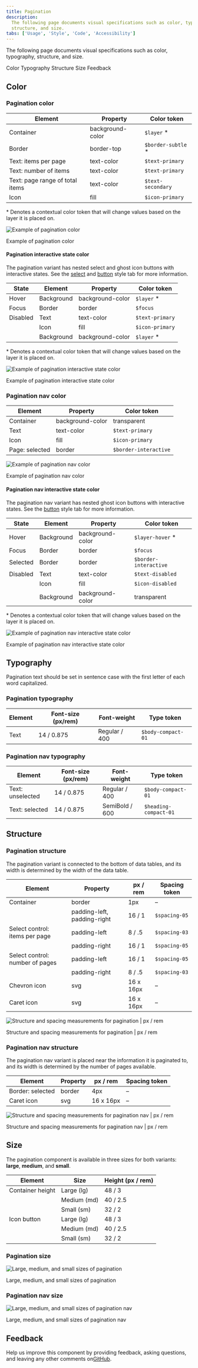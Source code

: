```yaml
---
title: Pagination
description:
  The following page documents visual specifications such as color, typography,
  structure, and size.
tabs: ['Usage', 'Style', 'Code', 'Accessibility']
---
```


<PageDescription>

The following page documents visual specifications such as color, typography,
structure, and size.

</PageDescription>

<AnchorLinks>

<AnchorLink>Color</AnchorLink>
<AnchorLink>Typography</AnchorLink>
<AnchorLink>Structure</AnchorLink>
<AnchorLink>Size</AnchorLink>
<AnchorLink>Feedback</AnchorLink>

</AnchorLinks>

## Color

### Pagination color

| Element                         | Property         | Color token         |
| ------------------------------- | ---------------- | ------------------- |
| Container                       | background-color | `$layer` \*         |
| Border                          | border-top       | `$border-subtle` \* |
| Text: items per page            | text-color       | `$text-primary`     |
| Text: number of items           | text-color       | `$text-primary`     |
| Text: page range of total items | text-color       | `$text-secondary`   |
| Icon                            | fill             | `$icon-primary`     |

<Caption>
  * Denotes a contextual color token that will change values based on the layer
  it is placed on.
</Caption>

<Row>
<Column colLg={12}>

![Example of pagination color](images/pagination-style-color-pagination.png)

</Column>
</Row>

<Caption>Example of pagination color</Caption>

#### Pagination interactive state color

The pagination variant has nested select and ghost icon buttons with interactive
states. See the
[select](https://carbondesignsystem.com/components/select/style/) and
[button](https://carbondesignsystem.com/components/button/style/#ghost-button)
style tab for more information.

| State    | Element    | Property         | Color token     |
| -------- | ---------- | ---------------- | --------------- |
| Hover    | Background | background-color | `$layer` \*     |
| Focus    | Border     | border           | `$focus`        |
| Disabled | Text       | text-color       | `$text-primary` |
|          | Icon       | fill             | `$icon-primary` |
|          | Background | background-color | `$layer` \*     |

<Caption>
  * Denotes a contextual color token that will change values based on the layer
  it is placed on.
</Caption>

<Row>
<Column colLg={12}>

![Example of pagination interactive state color](images/pagination-style-interactive-pagination.png)

</Column>
</Row>

<Caption>Example of pagination interactive state color</Caption>

### Pagination nav color

| Element        | Property         | Color token           |
| -------------- | ---------------- | --------------------- |
| Container      | background-color | transparent           |
| Text           | text-color       | `$text-primary`       |
| Icon           | fill             | `$icon-primary`       |
| Page: selected | border           | `$border-interactive` |

<Row>
<Column colLg={12}>

![Example of pagination nav color](images/pagination-style-color-pagination-nav.png)

</Column>
</Row>

<Caption>Example of pagination nav color</Caption>

#### Pagination nav interactive state color

The pagination nav variant has nested ghost icon buttons with interactive
states. See the
[button](https://carbondesignsystem.com/components/button/style/#ghost-button)
style tab for more information.

| State    | Element    | Property         | Color token           |
| -------- | ---------- | ---------------- | --------------------- |
| Hover    | Background | background-color | `$layer-hover` \*     |
| Focus    | Border     | border           | `$focus`              |
| Selected | Border     | border           | `$border-interactive` |
| Disabled | Text       | text-color       | `$text-disabled`      |
|          | Icon       | fill             | `$icon-disabled`      |
|          | Background | background-color | transparent           |

<Caption>
  * Denotes a contextual color token that will change values based on the layer
  it is placed on.
</Caption>

<Row>
<Column colLg={12}>

![Example of pagination nav interactive state color](images/pagination-style-interactive-pagination-nav.png)

</Column>
</Row>

<Caption>Example of pagination nav interactive state color</Caption>

## Typography

Pagination text should be set in sentence case with the first letter of each
word capitalized.

### Pagination typography

| Element | Font-size (px/rem) | Font-weight   | Type token         |
| ------- | ------------------ | ------------- | ------------------ |
| Text    | 14 / 0.875         | Regular / 400 | `$body-compact-01` |

### Pagination nav typography

| Element          | Font-size (px/rem) | Font-weight    | Type token            |
| ---------------- | ------------------ | -------------- | --------------------- |
| Text: unselected | 14 / 0.875         | Regular / 400  | `$body-compact-01`    |
| Text: selected   | 14 / 0.875         | SemiBold / 600 | `$heading-compact-01` |

## Structure

### Pagination structure

The pagination variant is connected to the bottom of data tables, and its width
is determined by the width of the data table.

| Element                         | Property                    | px / rem  | Spacing token |
| ------------------------------- | --------------------------- | --------- | ------------- |
| Container                       | border                      | 1px       | –             |
|                                 | padding-left, padding-right | 16 / 1    | `$spacing-05` |
| Select control: items per page  | padding-left                | 8 / .5    | `$spacing-03` |
|                                 | padding-right               | 16 / 1    | `$spacing-05` |
| Select control: number of pages | padding-left                | 16 / 1    | `$spacing-05` |
|                                 | padding-right               | 8 / .5    | `$spacing-03` |
| Chevron icon                    | svg                         | 16 x 16px | –             |
| Caret icon                      | svg                         | 16 x 16px | –             |

<div className="image--fixed">

![Structure and spacing measurements for pagination | px / rem](images/pagination-style-structure-pagination.png)

</div>

<Caption>Structure and spacing measurements for pagination | px / rem</Caption>

### Pagination nav structure

The pagination nav variant is placed near the information it is paginated to,
and its width is determined by the number of pages available.

| Element          | Property | px / rem  | Spacing token |
| ---------------- | -------- | --------- | ------------- |
| Border: selected | border   | 4px       | –             |
| Caret icon       | svg      | 16 x 16px | –             |

<div className="image--fixed">

![Structure and spacing measurements for pagination nav | px / rem](images/pagination-style-structure-pagination-nav.png)

</div>

<Caption>
  Structure and spacing measurements for pagination nav | px / rem
</Caption>

## Size

The pagination component is available in three sizes for both variants:
**large**, **medium**, and **small**.

| Element          | Size        | Height (px / rem) |
| ---------------- | ----------- | ----------------- |
| Container height | Large (lg)  | 48 / 3            |
|                  | Medium (md) | 40 / 2.5          |
|                  | Small (sm)  | 32 / 2            |
| Icon button      | Large (lg)  | 48 / 3            |
|                  | Medium (md) | 40 / 2.5          |
|                  | Small (sm)  | 32 / 2            |

### Pagination size

<div className="image--fixed">

![Large, medium, and small sizes of pagination](images/pagination-usage-sizes.png)

</div>

<Caption>Large, medium, and small sizes of pagination</Caption>

### Pagination nav size

<div className="image--fixed">

![Large, medium, and small sizes of pagination nav](images/pagination-usage-sizes-pagination-nav.png)

</div>

<Caption>Large, medium, and small sizes of pagination nav</Caption>

## Feedback

Help us improve this component by providing feedback, asking questions, and
leaving any other comments
on[GitHub](https://github.com/carbon-design-system/carbon-website/issues/new?assignees=&labels=feedback&template=feedback.md).
